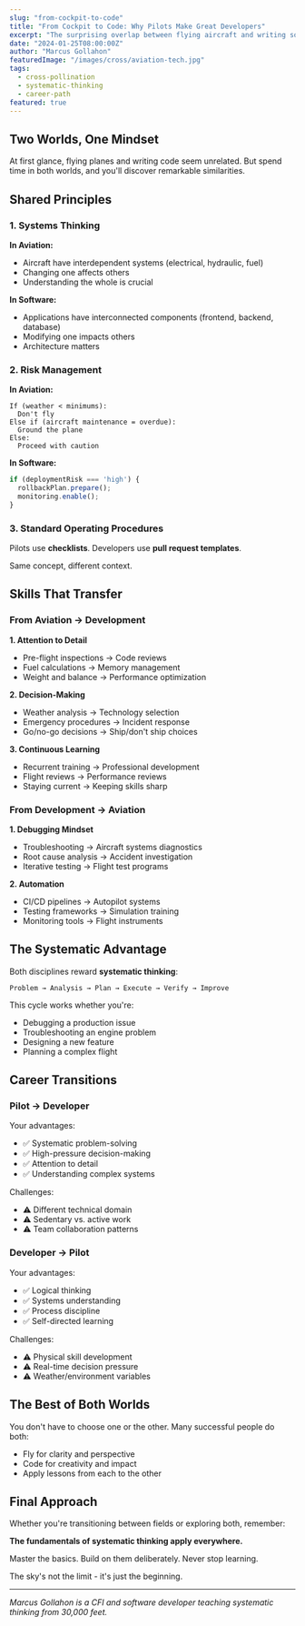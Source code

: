 ```yaml
---
slug: "from-cockpit-to-code"
title: "From Cockpit to Code: Why Pilots Make Great Developers"
excerpt: "The surprising overlap between flying aircraft and writing software - and what each discipline teaches us. The surprising overlap between flying aircraft and writing software - and what each discipline teaches us."
date: "2024-01-25T08:00:00Z"
author: "Marcus Gollahon"
featuredImage: "/images/cross/aviation-tech.jpg"
tags:
  - cross-pollination
  - systematic-thinking
  - career-path
featured: true
---
```


## Two Worlds, One Mindset

At first glance, flying planes and writing code seem unrelated. But spend time in both worlds, and you'll discover remarkable similarities.

## Shared Principles

### 1. Systems Thinking

**In Aviation:**
- Aircraft have interdependent systems (electrical, hydraulic, fuel)
- Changing one affects others
- Understanding the whole is crucial

**In Software:**
- Applications have interconnected components (frontend, backend, database)
- Modifying one impacts others
- Architecture matters

### 2. Risk Management

**In Aviation:**
```
If (weather < minimums):
  Don't fly
Else if (aircraft maintenance = overdue):
  Ground the plane
Else:
  Proceed with caution
```

**In Software:**
```typescript
if (deploymentRisk === 'high') {
  rollbackPlan.prepare();
  monitoring.enable();
}
```

### 3. Standard Operating Procedures

Pilots use **checklists**.
Developers use **pull request templates**.

Same concept, different context.

## Skills That Transfer

### From Aviation → Development

**1. Attention to Detail**
- Pre-flight inspections → Code reviews
- Fuel calculations → Memory management
- Weight and balance → Performance optimization

**2. Decision-Making**
- Weather analysis → Technology selection
- Emergency procedures → Incident response
- Go/no-go decisions → Ship/don't ship choices

**3. Continuous Learning**
- Recurrent training → Professional development
- Flight reviews → Performance reviews
- Staying current → Keeping skills sharp

### From Development → Aviation

**1. Debugging Mindset**
- Troubleshooting → Aircraft systems diagnostics
- Root cause analysis → Accident investigation
- Iterative testing → Flight test programs

**2. Automation**
- CI/CD pipelines → Autopilot systems
- Testing frameworks → Simulation training
- Monitoring tools → Flight instruments

## The Systematic Advantage

Both disciplines reward **systematic thinking**:

```
Problem → Analysis → Plan → Execute → Verify → Improve
```

This cycle works whether you're:
- Debugging a production issue
- Troubleshooting an engine problem
- Designing a new feature
- Planning a complex flight

## Career Transitions

### Pilot → Developer

Your advantages:
- ✅ Systematic problem-solving
- ✅ High-pressure decision-making
- ✅ Attention to detail
- ✅ Understanding complex systems

Challenges:
- ⚠️ Different technical domain
- ⚠️ Sedentary vs. active work
- ⚠️ Team collaboration patterns

### Developer → Pilot

Your advantages:
- ✅ Logical thinking
- ✅ Systems understanding
- ✅ Process discipline
- ✅ Self-directed learning

Challenges:
- ⚠️ Physical skill development
- ⚠️ Real-time decision pressure
- ⚠️ Weather/environment variables

## The Best of Both Worlds

You don't have to choose one or the other. Many successful people do both:

- Fly for clarity and perspective
- Code for creativity and impact
- Apply lessons from each to the other

## Final Approach

Whether you're transitioning between fields or exploring both, remember:

**The fundamentals of systematic thinking apply everywhere.**

Master the basics. Build on them deliberately. Never stop learning.

The sky's not the limit - it's just the beginning.

---

*Marcus Gollahon is a CFI and software developer teaching systematic thinking from 30,000 feet.*
